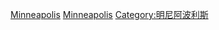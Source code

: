 [[Category:明尼蘇達州人|Minneapolis]]
[[Category:明尼苏达州城市人口|Minneapolis]]
[[Category:明尼阿波利斯|Category:明尼阿波利斯]]